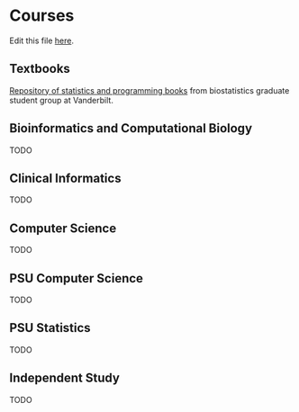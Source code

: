 # Courses {#courses}

Edit this file [here](https://github.com/atacamagroup/handbook/blob/master/04-courses.Rmd).

## Textbooks

[Repository of statistics and programming books](https://www.dropbox.com/sh/mea9q94nletfsdy/AACD5QC_-RZKfBakR6qSXVrSa?dl=0)
from biostatistics graduate student group at Vanderbilt.

## Bioinformatics and Computational Biology

TODO

## Clinical Informatics

TODO

## Computer Science

TODO

## PSU Computer Science

TODO

## PSU Statistics

TODO

## Independent Study

TODO